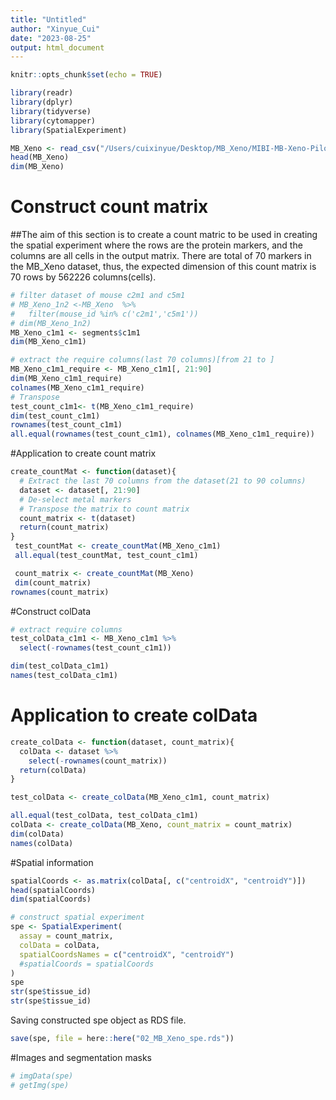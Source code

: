 ```yaml
---
title: "Untitled"
author: "Xinyue_Cui"
date: "2023-08-25"
output: html_document
---
```


```r
knitr::opts_chunk$set(echo = TRUE)
```


```r
library(readr)
library(dplyr)
library(tidyverse)
library(cytomapper)
library(SpatialExperiment)
```

```r
MB_Xeno <- read_csv("/Users/cuixinyue/Desktop/MB_Xeno/MIBI-MB-Xeno-Pilot_scdata_Spatial.csv")
head(MB_Xeno)
dim(MB_Xeno)
```
# Construct count matrix
##The aim of this section is to create a count matric to be used in creating the spatial experiment where the rows are the protein markers, and the columns are all cells in the output matrix. There are total of 70 markers in the MB_Xeno dataset, thus, the expected dimension of this count matrix is 70 rows by 562226 columns(cells).


```r
# filter dataset of mouse c2m1 and c5m1
# MB_Xeno_1n2 <-MB_Xeno  %>% 
#   filter(mouse_id %in% c('c2m1','c5m1'))
# dim(MB_Xeno_1n2)
MB_Xeno_c1m1 <- segments$c1m1
dim(MB_Xeno_c1m1)

# extract the require columns(last 70 columns)[from 21 to ]
MB_Xeno_c1m1_require <- MB_Xeno_c1m1[, 21:90]
dim(MB_Xeno_c1m1_require)
colnames(MB_Xeno_c1m1_require)
# Transpose 
test_count_c1m1<- t(MB_Xeno_c1m1_require)
dim(test_count_c1m1)
rownames(test_count_c1m1)
all.equal(rownames(test_count_c1m1), colnames(MB_Xeno_c1m1_require))

```
#Application to create count matrix
```r
create_countMat <- function(dataset){
  # Extract the last 70 columns from the dataset(21 to 90 columns)
  dataset <- dataset[, 21:90]
  # De-select metal markers
  # Transpose the matrix to count matrix
  count_matrix <- t(dataset)
  return(count_matrix)
}
 test_countMat <- create_countMat(MB_Xeno_c1m1)
 all.equal(test_countMat, test_count_c1m1)

 count_matrix <- create_countMat(MB_Xeno)
 dim(count_matrix)
rownames(count_matrix)
```

#Construct colData
```r
# extract require columns
test_colData_c1m1 <- MB_Xeno_c1m1 %>% 
  select(-rownames(test_count_c1m1))

dim(test_colData_c1m1)
names(test_colData_c1m1)
```
# Application to create colData
```r
create_colData <- function(dataset, count_matrix){
  colData <- dataset %>% 
    select(-rownames(count_matrix))
  return(colData)
}
```

```r
test_colData <- create_colData(MB_Xeno_c1m1, count_matrix)

all.equal(test_colData, test_colData_c1m1)
colData <- create_colData(MB_Xeno, count_matrix = count_matrix)
dim(colData)
names(colData)
```
#Spatial information
```r
spatialCoords <- as.matrix(colData[, c("centroidX", "centroidY")])
head(spatialCoords)
dim(spatialCoords)
```
```r
# construct spatial experiment
spe <- SpatialExperiment(
  assay = count_matrix,
  colData = colData,
  spatialCoordsNames = c("centroidX", "centroidY")
  #spatialCoords = spatialCoords
)
spe
str(spe$tissue_id)
str(spe$tissue_id)
```

Saving constructed spe object as RDS file.
```r
save(spe, file = here::here("02_MB_Xeno_spe.rds"))
```

#Images and segmentation masks
```r
# imgData(spe)
# getImg(spe)
```
















